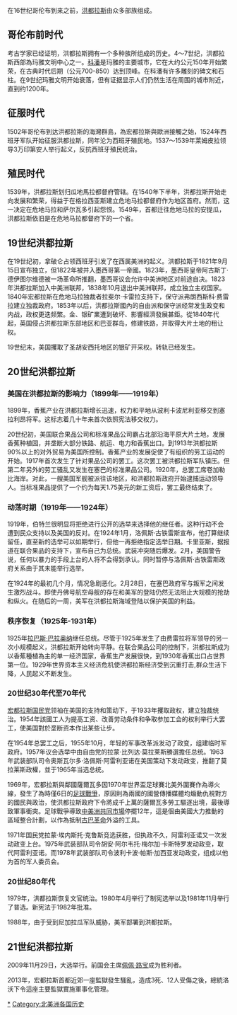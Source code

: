 {{unreferenced|time=2014-06-22T03:24:45+00:00}}
在16世纪哥伦布到来之前，[[洪都拉斯|洪都拉斯]]由众多部族组成。

==哥伦布前时代==
考古学家已经证明，洪都拉斯拥有一个多种族所组成的历史。4～7世纪，洪都拉斯西部為玛雅文明中心之一。[[科潘|科潘]]是玛雅的主要城市，它在大约公元150年开始繁荣，在古典时代后期（公元700-850）达到顶峰。在科潘有许多雕刻的碑文和石柱。在9世纪玛雅文明开始衰落，但有证据显示人们仍然生活在周围的城市附近，直到约1200年。
==征服时代==
1502年哥伦布到达洪都拉斯的海灣群島，為宏都拉斯與歐洲接觸之始，1524年西班牙军队开始征服洪都拉斯，同年沦为西班牙殖民地。1537～1539年莱姆皮拉领导3万印第安人举行起义，反抗西班牙殖民统治。

==殖民时代==
1539年，洪都拉斯划归瓜地馬拉都督府管辖。在1540年下半年，洪都拉斯开始走向发展和繁荣，得益于在格拉西亚斯建立危地马拉都督府作为地区首府。然而，这一决定在危地马拉和萨尔瓦多引起怨恨。1549年，首都迁往危地马拉的安提瓜，洪都拉斯依旧是在危地马拉都督府下的一个省。

==19世纪洪都拉斯==
在19世纪初，拿破仑占领西班牙引发了在西属美洲的起义。洪都拉斯于1821年9月15日宣布独立，但1822年被并入墨西哥第一帝國。1823年，墨西哥皇帝阿古斯丁·德伊图尔维德被一场革命所推翻，墨西哥议会允许中美洲地区对前途自决。1823年洪都拉斯加入中美洲联邦，1838年10月退出中美洲联邦，成立独立主权国家。1840年宏都拉斯在危地马拉独裁者拉斐尔·卡雷拉支持下，保守派弗朗西斯科·费雷拉建立独裁政府。1853年以后，洪都拉斯國內的自由派和保守派经常发生政变和内战，政权更迭频繁。金、银矿業遭到破坏、影響經濟發展甚鉅。從1840年代起，英国侵占洪都拉斯东部地区和巴亚群岛，修建铁路，并取得大片土地的租让权。

19世纪末，美国攫取了圣胡安西托地区的银矿开采权。转轨已经发生。
==20世纪洪都拉斯==
===美国在洪都拉斯的影响力（1899年——1919年）===
1899年，香蕉产业在洪都拉斯增长迅速，权力和平地从波利卡波尼利亚移交到塞拉利昂将军。这标志着几十年来首次依照宪法移交权力。

20世纪初，美国联合果品公司和标准果品公司霸占北部沿海平原大片土地，发展香蕉种植园，并垄断大部分铁路、航运、电力和香蕉出口。到1913年洪都拉斯90%以上的对外贸易为美国所控制。香蕉产业的发展促使了有组织的劳工运动的开始。1917年首次发生了针对果品公司的罢工。这次罢工被洪都拉斯军队镇压。但第二年另外的劳工骚乱又发生在塞巴的标准果品公司。1920年，总罢工席卷加勒比海岸。对此，一艘美国军舰被派往该地区，和洪都拉斯政府开始逮捕运动领导人。当标准果品提供了一个约为每天1.75美元的新工资后，罢工最终结束了。

===动荡时期（1919年——1924年）===
1919年，伯特兰很明显将拒绝进行公开的选举来选择他的继任者。这种行动不会遭到民众支持以及美国的反对。在1924年1月，洛佩斯·古铁雷斯宣布，他打算继续留任，直至新的选举可以如期举行，但他一再拒绝指定选举日期。卡里亚斯，据报道在联合果品的支持下，宣布自己为总统。武装冲突随后爆发。2月，美国警告说，任何以暴力的手段上台的人将不会得到承认。同时暂停与洛佩斯·古铁雷斯政府关系由于其未能举行选举。

在1924年的最初几个月，情况急剧恶化。2月28日，在塞巴政府军与叛军之间发生激烈战斗。即使丹佛号航空母舰的存在和美军的登陆仍然无法阻止大规模的抢劫和纵火。在随后的一周，美军在洪都拉斯海域登陆以保护美国的利益。

===秩序恢复（1925年-1931年）===
1925年[[拉巴斯·巴拉奥纳|拉巴斯·巴拉奥纳]]继任总统。尽管于1925年发生了由费雷拉将军领导的另一次小规模起义，洪都拉斯开始转向平静。在联合果品公司的控制下，洪都拉斯成为以香蕉種植為主的单一经济国家，香蕉生产发展很快，到1930年香蕉出口占世界第一位。1929年世界资本主义经济危机使洪都拉斯经济受到沉重打击,群众生活下降，人民起义不断发生。

===20世纪30年代至70年代===
[[宏都拉斯国民党|宏都拉斯国民党]]领袖{{link-en|蒂武西奧·卡里亚斯·安迪诺|Tiburcio Carías Andino}}在美国的支持和策动下，于1933年攫取政权，建立独裁统治。1954年該國工人为提高工资、改善劳动条件和争取参加工会的权利举行大罢工，使美国對於垄断资本作出某些让步。

在1954年总罢工之后，1955年10月，年轻的军事改革派发动了政变，组建临时军政府。1957年议会选举中由自由党的拉蒙·比列达·莫拉莱斯勝選擔任总统。1963年武装部队司令奥斯瓦尔多·洛佩斯·阿雷利亚诺在美国策动下发动政变，推翻了莫拉莱斯政權，並于1965年当选总统。

1969年，宏都拉斯與鄰國薩爾瓦多因1970年世界盃足球賽北美外圍賽作為導火線，發生了為時僅6日的[[足球戰爭|足球戰爭]]，原因則為兩國的國營傳播媒體均煽動仇視對方的國民與政治，使洪都拉斯政府下令將成千上萬的薩爾瓦多勞工驅逐出境，最後導致軍事衝突。足球戰爭導致[[中美洲共同市場|中美洲共同市場]]停擺12年，這是個由美國大力推動的區域整合計劃，以作為抵制[[古巴革命|古巴革命]]外溢的工具。

1971年国民党拉蒙·埃内斯托·克鲁斯竞选获胜，但执政不久，阿雷利亚诺又一次发动政变上台。1975年武装部队司令胡安·阿尔韦托·梅尔加·卡斯特罗发动政变，取代阿雷利亚诺。而1978年武装部队司令波利卡波·帕斯·加西亚发动政变，组成以他为首的军人委员会。

===20世纪80年代===
1979年，洪都拉斯恢复文官统治。1980年4月举行了制宪选举以及1981年11月举行了普选。新宪法于1982年批准。

1988年，由于受到尼加拉瓜军队威胁，美军部署到洪都拉斯。
==21世纪洪都拉斯==
2009年11月29日，大选举行。前国会主席[[佩佩·路宝|佩佩·路宝]]成为胜利者。

2013年，宏都拉斯首都近郊一座監獄發生騷亂，造成3死、12人受傷之後，總統洛沃下令這座主要監獄實施軍事化管理。

{{美洲题目|历史}}
[[Category:宏都拉斯歷史|*]]
[[Category:北美洲各国历史|Category:北美洲各国历史]]